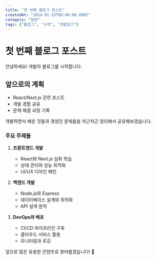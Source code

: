 ```yaml
---
title: "첫 번째 블로그 포스트"
createdAt: "2024-01-15T09:00:00.000Z"
category: "일반"
tags: ["블로그", "시작", "개발일기"]
---
```


# 첫 번째 블로그 포스트

안녕하세요! 개발자 블로그를 시작합니다.

## 앞으로의 계획

- React/Next.js 관련 포스트
- 개발 경험 공유
- 문제 해결 과정 기록

개발하면서 배운 것들과 겪었던 문제들을 차근차근 정리해서 공유해보겠습니다.

### 주요 주제들

1. **프론트엔드 개발**

   - React와 Next.js 심화 학습
   - 상태 관리와 성능 최적화
   - UI/UX 디자인 패턴

2. **백엔드 개발**

   - Node.js와 Express
   - 데이터베이스 설계와 최적화
   - API 설계 원칙

3. **DevOps와 배포**
   - CI/CD 파이프라인 구축
   - 클라우드 서비스 활용
   - 모니터링과 로깅

앞으로 많은 유용한 콘텐츠로 찾아뵙겠습니다! 🚀
